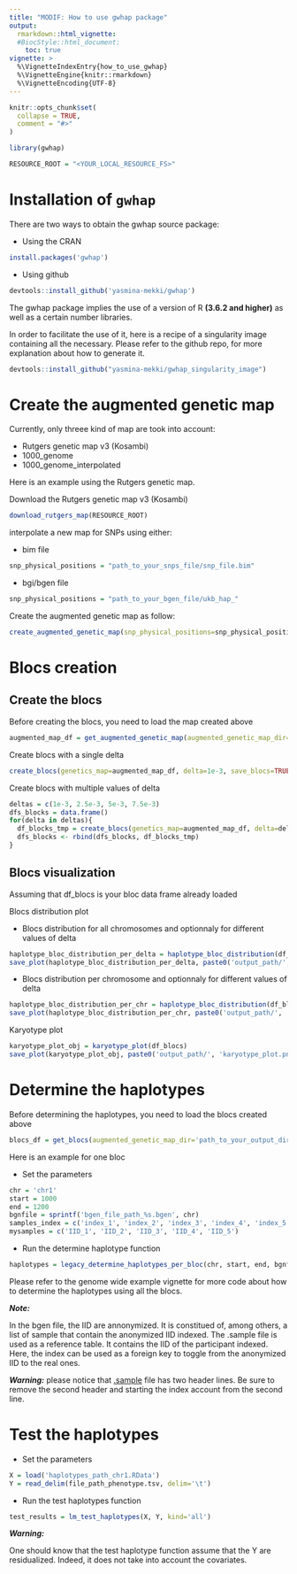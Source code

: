 ```yaml
---
title: "MODIF: How to use gwhap package"
output:
  rmarkdown::html_vignette:
  #BiocStyle::html_document:
    toc: true
vignette: >
  %\VignetteIndexEntry{how_to_use_gwhap}
  %\VignetteEngine{knitr::rmarkdown}
  %\VignetteEncoding{UTF-8}
---
```


```r
knitr::opts_chunk$set(
  collapse = TRUE,
  comment = "#>"
)
```

```R
library(gwhap)

RESOURCE_ROOT = "<YOUR_LOCAL_RESOURCE_FS>"
```


# Installation of `gwhap`

There are two ways to obtain the gwhap source package:

* Using the CRAN
```R
install.packages('gwhap')
```

* Using github
```R
devtools::install_github('yasmina-mekki/gwhap')
```

The gwhap package implies the use of a version of R **(3.6.2 and higher)** as well as a certain number libraries.

In order to facilitate the use of it, here is a recipe of a singularity image containing all the necessary.
Please refer to the github repo, for more explanation about how to generate it.

```R
devtools::install_github("yasmina-mekki/gwhap_singularity_image")
```


# Create the augmented genetic map

Currently, only threee kind of map are took into account:

* Rutgers genetic map v3 (Kosambi)
* 1000_genome
* 1000_genome_interpolated

Here is an example using the Rutgers genetic map.

Download the Rutgers genetic map v3 (Kosambi)
```R
download_rutgers_map(RESOURCE_ROOT)
```

interpolate a new map for SNPs using either:

* bim file
```R
snp_physical_positions = "path_to_your_snps_file/snp_file.bim"
```

* bgi/bgen file
```R
snp_physical_positions = "path_to_your_bgen_file/ukb_hap_"
```
Create the augmented genetic map as follow:

```R
create_augmented_genetic_map(snp_physical_positions=snp_physical_positions, genetic_map_dir='path_to_your_rutgers_map_dir', map_name='rutgers', save_genetic_map=TRUE, output='path_to_your_output_dir')
```


# Blocs creation

## Create the blocs

Before creating the blocs, you need to load the map created above

```R
augmented_map_df = get_augmented_genetic_map(augmented_genetic_map_dir='path_to_your_output_dir', chromosomes=1:23)
```

Create blocs with a single delta
```R
create_blocs(genetics_map=augmented_map_df, delta=1e-3, save_blocs=TRUE, output='path_to_your_output_dir')
```

Create blocs with multiple values of delta
```R
deltas = c(1e-3, 2.5e-3, 5e-3, 7.5e-3)
dfs_blocks = data.frame()
for(delta in deltas){
  df_blocks_tmp = create_blocs(genetics_map=augmented_map_df, delta=delta, save_blocs=FALSE)
  dfs_blocks <- rbind(dfs_blocks, df_blocks_tmp)
}
```

##  Blocs visualization

Assuming that df_blocs is your bloc data frame already loaded

Blocs distribution plot

* Blocs distribution for all chromosomes and optionnaly for different values of delta
```R
haplotype_bloc_distribution_per_delta = haplotype_bloc_distribution(df_blocs)
save_plot(haplotype_bloc_distribution_per_delta, paste0('output_path/', 'haplotype_bloc_distribution_per_delta.png'))
```

* Blocs distribution per chromosome and optionnaly for different values of delta
```R
haplotype_bloc_distribution_per_chr = haplotype_bloc_distribution(df_blocs, per_chromosome=TRUE)
save_plot(haplotype_bloc_distribution_per_chr, paste0('output_path/', 'haplotype_bloc_distribution_per_chr.png'))
```

Karyotype plot
```R
karyotype_plot_obj = karyotype_plot(df_blocs)
save_plot(karyotype_plot_obj, paste0('output_path/', 'karyotype_plot.png'))
```

# Determine the haplotypes

Before determining the haplotypes, you need to load the blocs created above

```R
blocs_df = get_blocs(augmented_genetic_map_dir='path_to_your_output_dir')
```

Here is an example for one bloc

* Set the parameters
```R
chr = 'chr1'
start = 1000
end = 1200
bgnfile = sprintf('bgen_file_path_%s.bgen', chr)
samples_index = c('index_1', 'index_2', 'index_3', 'index_4', 'index_5')
mysamples = c('IID_1', 'IID_2', 'IID_3', 'IID_4', 'IID_5')
```

* Run the determine haplotype function
```R
haplotypes = legacy_determine_haplotypes_per_bloc(chr, start, end, bgnfile, samples_index, mysamples)
```

Please refer to the genome wide example vignette for more code about how to determine the haplotypes using all the blocs.

***Note: ***

In the bgen file, the IID are annonymized.
It is constitued of, among others, a list of sample that contain the anonymized IID indexed.
The .sample file is used as a reference table. It contains the IID of the participant indexed.
Here, the index can be used as a foreign key to toggle from the anonymized IID to the real ones.

***Warning:*** please notice that <a href='https://www.cog-genomics.org/plink/2.0/formats#sample'>.sample</a> file has two header lines.
Be sure to remove the second header and starting the index account from the second line.


# Test the haplotypes

* Set the parameters
```R
X = load('haplotypes_path_chr1.RData')
Y = read_delim(file_path_phenotype.tsv, delim='\t')
```

* Run the test haplotypes function
```R
test_results = lm_test_haplotypes(X, Y, kind='all')
```

***Warning:***

One should know that the test haplotype function assume that the Y are residualized. Indeed, it does not take into account the covariates.

